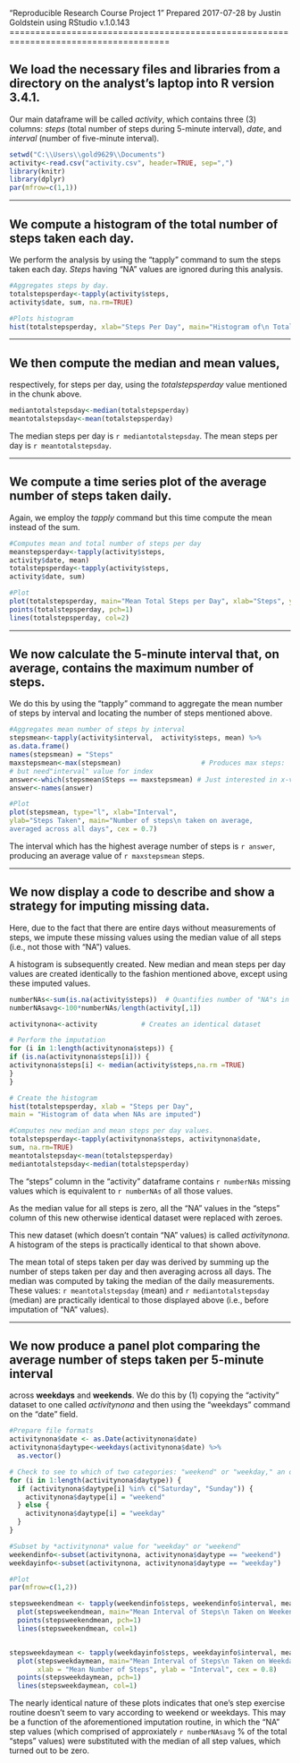 "Reproducible Research Course Project 1"
Prepared 2017-07-28 by Justin Goldstein using RStudio v.1.0.143
=====================================================================================\n

## We load the necessary files and libraries from a directory on the analyst's laptop into R version 3.4.1.  
Our main dataframe will be called *activity*, which contains three (3) columns: *steps* (total number of steps during 5-minute interval), 
*date*, and *interval* (number of five-minute interval).

```{r loadfiles_and_libraries, echo=TRUE, message=F, warning=F}
setwd("C:\\Users\\gold9629\\Documents")
activity<-read.csv("activity.csv", header=TRUE, sep=",")
library(knitr)
library(dplyr)
par(mfrow=c(1,1))
```

---

## We compute a **histogram** of the total number of steps taken each day.  
We perform the analysis by using the "tapply" command to sum the
steps taken each day.  *Steps* having "NA" values are ignored during this analysis. 

```{r totalstepshistogram, echo=TRUE}
#Aggregates steps by day.
totalstepsperday<-tapply(activity$steps, 
activity$date, sum, na.rm=TRUE) 

#Plots histogram
hist(totalstepsperday, xlab="Steps Per Day", main="Histogram of\n Total Steps per Day")
```

---

## We then compute the **median** and **mean** values,
respectively, for steps per day, 
using the *totalstepsperday* value mentioned in the chunk above.

``` {r steps, echo=TRUE}
mediantotalstepsday<-median(totalstepsperday)
meantotalstepsday<-mean(totalstepsperday)
```

The median steps per day is `r mediantotalstepsday`.
The mean steps per day is `r meantotalstepsday`.

---

## We compute a time series plot of the average number of steps taken daily.  
Again, we employ the *tapply* command but this time compute the mean instead of the sum.


``` {r avg_steps_day, echo=TRUE}

#Computes mean and total number of steps per day
meanstepsperday<-tapply(activity$steps, 
activity$date, mean)
totalstepsperday<-tapply(activity$steps, 
activity$date, sum)

#Plot
plot(totalstepsperday, main="Mean Total Steps per Day", xlab="Steps", ylab="Day")
points(totalstepsperday, pch=1)
lines(totalstepsperday, col=2)
```

---

## We now calculate the 5-minute interval that, on average, contains the maximum number of steps.  
We do this by using the "tapply" command to aggregate the mean number of steps by interval
and locating the number of steps mentioned above.


``` {r fivemininterval, echo=TRUE}

#Aggregates mean number of steps by interval
stepsmean<-tapply(activity$interval,  activity$steps, mean) %>%
as.data.frame()
names(stepsmean) = "Steps"
maxstepsmean<-max(stepsmean)                    # Produces max steps:  2050
# but need"interval" value for index
answer<-which(stepsmean$Steps == maxstepsmean) # Just interested in x-val: Produces 591.
answer<-names(answer)

#Plot
plot(stepsmean, type="l", xlab="Interval",
ylab="Steps Taken", main="Number of steps\n taken on average,
averaged across all days", cex = 0.7)
```

The interval which has the highest average number of steps is `r answer`, 
producing an average value of `r maxstepsmean` steps.


---

## We now display a code to describe and show a strategy for **imputing** missing data.
Here, due to the fact that there are entire days without measurements of steps, we impute 
these missing values using the median value of all steps (i.e., not those with "NA") values.  

A histogram is subsequently created.  New median and mean steps per day values are created 
identically to the fashion mentioned above, except using these imputed values.


``` {r imputing, echo=TRUE}
numberNAs<-sum(is.na(activity$steps))  # Quantifies number of "NA"s in "steps" column
numberNAsavg<-100*numberNAs/length(activity[,1])

activitynona<-activity           # Creates an identical dataset

# Perform the imputation
for (i in 1:length(activitynona$steps)) {
if (is.na(activitynona$steps[i])) {
activitynona$steps[i] <- median(activity$steps,na.rm =TRUE)
}
}

# Create the histogram
hist(totalstepsperday, xlab = "Steps per Day", 
main = "Histogram of data when NAs are imputed")

#Computes new median and mean steps per day values.
totalstepsperday<-tapply(activitynona$steps, activitynona$date,
sum, na.rm=TRUE)
meantotalstepsday<-mean(totalstepsperday)
mediantotalstepsday<-median(totalstepsperday)
```

The "steps" column in the "activity" dataframe contains `r numberNAs` missing values which is 
equivalent to `r numberNAs` of all those values.

As the median value for all steps is zero, all the "NA" values in the "steps" 
column of this new otherwise identical dataset were replaced with zeroes.

This new dataset (which doesn't contain "NA" values) is called *activitynona*.  
A histogram of the steps is practically identical to that shown above.

The mean total of steps taken per day was derived by summing up the number of steps taken per day and 
then averaging across all days.  The median was computed by taking the median of the daily measurements.  
These values: `r meantotalstepsday` (mean) and `r mediantotalstepsday` (median) are practically identical to 
those displayed above (i.e., before imputation of "NA" values).

---
  
## We now produce a panel plot comparing the average number of steps taken per 5-minute interval
across **weekdays** and **weekends**.  We do this by (1) copying the "activity" dataset to one called 
*activitynona* and then using the "weekdays" command on the "date" field.

``` {r weekends_weekdays, echo=TRUE}

#Prepare file formats
activitynona$date <- as.Date(activitynona$date)
activitynona$daytype<-weekdays(activitynona$date) %>%
  as.vector()

# Check to see to which of two categories: "weekend" or "weekday," an obs belongs
for (i in 1:length(activitynona$daytype)) {
  if (activitynona$daytype[i] %in% c("Saturday", "Sunday")) { 
    activitynona$daytype[i] = "weekend"
  } else {
    activitynona$daytype[i] = "weekday"
  }
}

#Subset by *activitynona* value for "weekday" or "weekend"
weekendinfo<-subset(activitynona, activitynona$daytype == "weekend")
weekdayinfo<-subset(activitynona, activitynona$daytype == "weekday")

#Plot
par(mfrow=c(1,2))

stepsweekendmean <- tapply(weekendinfo$steps, weekendinfo$interval, mean)
  plot(stepsweekendmean, main="Mean Interval of Steps\n Taken on Weekends", cex = 0.8, xlab = "Mean Number of Steps", ylab = "Interval")
  points(stepsweekendmean, pch=1)
  lines(stepsweekendmean, col=1)


stepsweekdaymean <- tapply(weekdayinfo$steps, weekdayinfo$interval, mean) 
  plot(stepsweekdaymean, main="Mean Interval of Steps\n Taken on Weekdays",
       xlab = "Mean Number of Steps", ylab = "Interval", cex = 0.8)
  points(stepsweekdaymean, pch=1)
  lines(stepsweekdaymean, col=1)

```

The nearly identical nature of these plots indicates that one's step exercise routine doesn't seem to vary 
according to weekend or weekdays.  This may be a function of the aforementioned imputation routine, in which 
the "NA" step values (which comprised of approxiately `r numberNAsavg` % of the total "steps" values) 
were substituted with the median of all step values, which turned out to be zero.     



